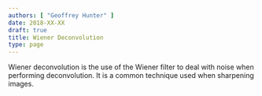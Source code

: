 ```yaml
---
authors: [ "Geoffrey Hunter" ]
date: 2018-XX-XX 
draft: true
title: Wiener Deconvolution
type: page
---
```



<WarningIsNotes />

Wiener deconvolution is the use of the Wiener filter to deal with noise when performing deconvolution. It is a common technique used when sharpening images.

